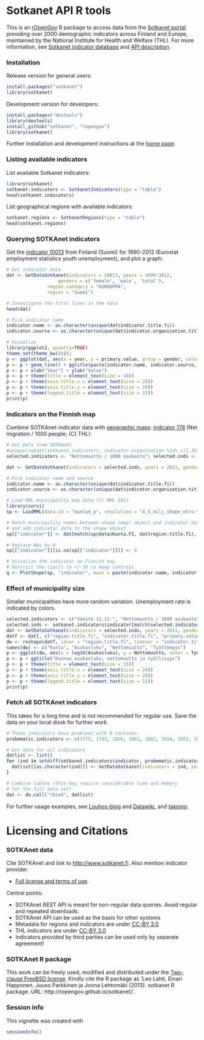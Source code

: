 <!--
%\VignetteEngine{knitr}
%\VignetteIndexEntry{An R Markdown Vignette made with knitr}
-->

Sotkanet API R tools
===========

This is an [rOpenGov](http://ropengov.github.com/sotkanet) R package to access data from the [Sotkanet portal](http://uusi.sotkanet.fi/portal/page/portal/etusivu/hakusivu) providing over 2000 demographic indicators across Finland and Europe, maintained by the National Institute for Health and Welfare (THL). For more information, see [Sotkanet indicator database](http://uusi.sotkanet.fi/portal/page/portal/etusivu/tietoa_palvelusta) and [API description](http://uusi.sotkanet.fi/portal/pls/portal/!PORTAL.wwpob_page.show?_docname=22001.PDF).


### Installation

Release version for general users:

```r
install.packages("sotkanet")
library(sotkanet)
```

Development version for developers:

```r
install.packages("devtools")
library(devtools)
install_github("sotkanet", "ropengov")
library(sotkanet)
```

Further installation and development instructions at the [home
page](http://ropengov.github.com/sotkanet).


### Listing available indicators

List available Sotkanet indicators:

```r
library(sotkanet) 
sotkanet.indicators <- SotkanetIndicators(type = "table")
head(sotkanet.indicators)
```

List geographical regions with available indicators:

```r
sotkanet.regions <- SotkanetRegions(type = "table")
head(sotkanet.regions)
```


### Querying SOTKAnet indicators

Get the [indicator 10013](http://uusi.sotkanet.fi/portal/page/portal/etusivu/hakusivu/metadata?type=I&indicator=10013) from Finland (Suomi) for 1990-2012 (Eurostat employment statistics youth unemployment), and plot a graph:

```r
# Get indicator data
dat <- GetDataSotkanet(indicators = 10013, years = 1990:2012, 
       		       genders = c('female', 'male', 'total'), 
		       region.category = "EUROOPPA", 
		       region = "Suomi")

# Investigate the first lines in the data
head(dat)

# Pick indicator name
indicator.name <- as.character(unique(dat$indicator.title.fi))
indicator.source <- as.character(unique(dat$indicator.organization.title.fi))

# Visualize
library(ggplot2, quietly=TRUE)
theme_set(theme_bw(20)); 
p <- ggplot(dat, aes(x = year, y = primary.value, group = gender, color = gender)) 
p <- p + geom_line() + ggtitle(paste(indicator.name, indicator.source, sep = " / ")) 
p <- p + xlab("Year") + ylab("Value") 
p <- p + theme(title = element_text(size = 10))
p <- p + theme(axis.title.x = element_text(size = 20))
p <- p + theme(axis.title.y = element_text(size = 20))
p <- p + theme(legend.title = element_text(size = 15))
print(p)
```

### Indicators on the Finnish map

Combine SOTKAnet-indicator data with [geographic maps](Maanmittauslaitos):
[indicator 178](http://uusi.sotkanet.fi/portal/page/portal/etusivu/hakusivu/metadata?type=I&indicator=178) (Net migration / 1000 people; (C) THL):

```r
# Get Data from SOTKAnet
#unique(subset(sotkanet.indicators, indicator.organization %in% c(2,30))[, 1:2])
selected.indicators <- "Nettomuutto / 1000 asukasta"; selected.inds <- sotkanet.indicators$indicator[match(selected.indicators, sotkanet.indicators$indicator.title.fi)]; print(selected.inds)

dat <- GetDataSotkanet(indicators = selected.inds, years = 2011, genders = c('total'))

# Pick indicator name and source
indicator.name <- as.character(unique(dat$indicator.title.fi))
indicator.source <- as.character(unique(dat$indicator.organization.title.fi))

# Load MML municipality map data (C) MML 2011
library(sorvi)
sp <- LoadMML(data.id = "kunta4_p", resolution = "4_5_milj_shape_etrs-tm35fin")

# Match municipality names between shape (map) object and indicator data
# and add indicator data to the shape object
sp[["indicator"]] <- dat[match(sp@data$Kunta.FI, dat$region.title.fi), "primary.value"]

# Replace NAs by 0
sp[["indicator"]][is.na(sp[["indicator"]])] <- 0

# Visualize the indicator on Finnish map
# Restrict the limits to +/-30 to keep contrast
q <- PlotShape(sp, "indicator", main = paste(indicator.name, indicator.source, sep = "/"), type = "twoway", at = seq(-30, 30, 1))
```

### Effect of municipality size

Smaller municipalities have more random variation. Unemployment rate is indicated by colors.

```r
selected.indicators <- c("Väestö 31.12.", "Nettomuutto / 1000 asukasta", "Työttömät, % työvoimasta"); 
selected.inds <- sotkanet.indicators$indicator[match(selected.indicators, sotkanet.indicators$indicator.title.fi)]
dat <- GetDataSotkanet(indicators = selected.inds, years = 2011, genders = c('total'))
datf <- dat[, c("region.title.fi", "indicator.title.fi", "primary.value")]
dw <- reshape(datf, idvar = "region.title.fi", timevar = "indicator.title.fi", direction = "wide")
names(dw) <- c("Kunta", "Asukasluku", "Nettomuutto", "Työttömyys")
p <- ggplot(dw, aes(x = log10(Asukasluku), y = Nettomuutto, color = Työttömyys)) + geom_point(size = 3)
p <- p + ggtitle("Kunnan asukasluku, nettomuutto ja työllisyys") 
p <- p + theme(title = element_text(size = 15))
p <- p + theme(axis.title.x = element_text(size = 20))
p <- p + theme(axis.title.y = element_text(size = 20))
p <- p + theme(legend.title = element_text(size = 15))
print(p)
```



### Fetch all SOTKAnet indicators

This takes for a long time and is not recommended for regular
use. Save the data on your local dissk for further work.


```r
# These indicators have problems with R routines:
probematic.indicators <- c(1575, 1743, 1826, 1861, 1882, 1924, 1952, 2000, 2001, 2033, 2050, 3386, 3443)

# Get data for all indicators
datlist <- list()
for (ind in setdiff(sotkanet.indicators$indicator, probematic.indicators) {
  datlist[[as.character(ind)]] <- GetDataSotkanet(indicators = ind, years = 1990:2013, genders = c('female', 'male', 'total'))
}

# Combine tables (this may require considerable time and memory 
# for the full data set)
dat <- do.call("rbind", datlist)
```

For further usage examples, see
[Louhos-blog](http://louhos.wordpress.com) and
[Datawiki](https://github.com/louhos/sorvi/wiki/Data), and
[takomo](https://github.com/louhos/takomo/tree/master/Sotkanet).


# Licensing and Citations

### SOTKAnet data

Cite SOTKAnet and link to [http://www.sotkanet.fi](http://www.sotkanet.fi/). Also mention indicator provider. 

 * [Full license and terms of use](http://uusi.sotkanet.fi/portal/page/portal/etusivu/tietoa_palvelusta). 

Central points:

 * SOTKAnet REST API is meant for non-regular data queries. Avoid regular and repeated downloads.
 * SOTKAnet API can be used as the basis for other systems
 * Metadata for regions and indicators are under [CC-BY 3.0](http://creativecommons.org/licenses/by/3.0/) 
 * THL indicators are under [CC-BY 3.0](http://creativecommons.org/licenses/by/3.0/) 
 * Indicators provided by third parties can be used only by separate agreement!


### SOTKAnet R package

This work can be freely used, modified and distributed under the
[Two-clause FreeBSD
license](http://en.wikipedia.org/wiki/BSD\_licenses). Kindly cite the
R package as 'Leo Lahti, Einari Happonen, Juuso Parkkinen ja Joona
Lehtomäki (2013). sotkanet R package. URL:
http://ropengov.github.io/sotkanet)'.


### Session info


This vignette was created with

```r
sessionInfo()
```
